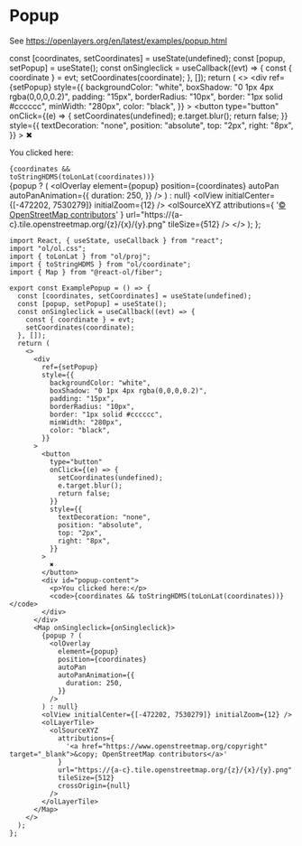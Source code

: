 # Popup

See https://openlayers.org/en/latest/examples/popup.html


  const [coordinates, setCoordinates] = useState(undefined);
  const [popup, setPopup] = useState();
  const onSingleclick = useCallback((evt) => {
    const { coordinate } = evt;
    setCoordinates(coordinate);
  }, []);
  return (
    <>
      <div
        ref={setPopup}
        style={{
          backgroundColor: "white",
          boxShadow: "0 1px 4px rgba(0,0,0,0.2)",
          padding: "15px",
          borderRadius: "10px",
          border: "1px solid #cccccc",
          minWidth: "280px",
          color: "black",
        }}
      >
        <button
          type="button"
          onClick={(e) => {
            setCoordinates(undefined);
            e.target.blur();
            return false;
          }}
          style={{
            textDecoration: "none",
            position: "absolute",
            top: "2px",
            right: "8px",
          }}
        >
          ✖
        </button>
        <div id="popup-content">
          <p>You clicked here:</p>
          <code>{coordinates && toStringHDMS(toLonLat(coordinates))}</code>
        </div>
      </div>
      <Map
        className="rounded-xl overflow-hidden mt-4"
        onSingleclick={onSingleclick}
      >
        {popup ? (
          <olOverlay
            element={popup}
            position={coordinates}
            autoPan
            autoPanAnimation={{
              duration: 250,
            }}
          />
        ) : null}
        <olView initialCenter={[-472202, 7530279]} initialZoom={12} />
        <olLayerTile>
          <olSourceXYZ
            attributions={
              '<a href="https://www.openstreetmap.org/copyright" target="_blank">&copy; OpenStreetMap contributors</a>'
            }
            url="https://{a-c}.tile.openstreetmap.org/{z}/{x}/{y}.png"
            tileSize={512}
          />
        </olLayerTile>
      </Map>
    </>
  );
};

<ExamplePopup />

```tsx
import React, { useState, useCallback } from "react";
import "ol/ol.css";
import { toLonLat } from "ol/proj";
import { toStringHDMS } from "ol/coordinate";
import { Map } from "@react-ol/fiber";

export const ExamplePopup = () => {
  const [coordinates, setCoordinates] = useState(undefined);
  const [popup, setPopup] = useState();
  const onSingleclick = useCallback((evt) => {
    const { coordinate } = evt;
    setCoordinates(coordinate);
  }, []);
  return (
    <>
      <div
        ref={setPopup}
        style={{
          backgroundColor: "white",
          boxShadow: "0 1px 4px rgba(0,0,0,0.2)",
          padding: "15px",
          borderRadius: "10px",
          border: "1px solid #cccccc",
          minWidth: "280px",
          color: "black",
        }}
      >
        <button
          type="button"
          onClick={(e) => {
            setCoordinates(undefined);
            e.target.blur();
            return false;
          }}
          style={{
            textDecoration: "none",
            position: "absolute",
            top: "2px",
            right: "8px",
          }}
        >
          ✖
        </button>
        <div id="popup-content">
          <p>You clicked here:</p>
          <code>{coordinates && toStringHDMS(toLonLat(coordinates))}</code>
        </div>
      </div>
      <Map onSingleclick={onSingleclick}>
        {popup ? (
          <olOverlay
            element={popup}
            position={coordinates}
            autoPan
            autoPanAnimation={{
              duration: 250,
            }}
          />
        ) : null}
        <olView initialCenter={[-472202, 7530279]} initialZoom={12} />
        <olLayerTile>
          <olSourceXYZ
            attributions={
              '<a href="https://www.openstreetmap.org/copyright" target="_blank">&copy; OpenStreetMap contributors</a>'
            }
            url="https://{a-c}.tile.openstreetmap.org/{z}/{x}/{y}.png"
            tileSize={512}
            crossOrigin={null}
          />
        </olLayerTile>
      </Map>
    </>
  );
};
```
